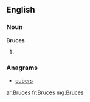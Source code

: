 ==English==

===Noun===
'''Bruces'''

# {{plural of|[[Bruce]]}}

===Anagrams===
* [[cubers#English|cubers]]

[[ar:Bruces]]
[[fr:Bruces]]
[[mg:Bruces]]